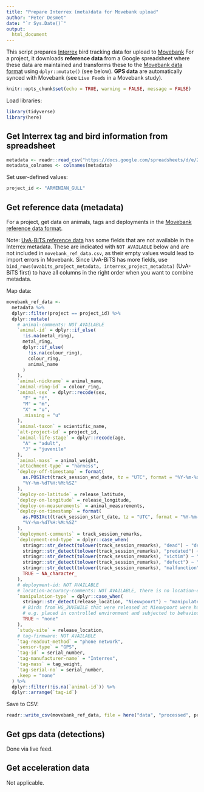```yaml
---
title: "Prepare Interrex (meta)data for Movebank upload"
author: "Peter Desmet"
date: "`r Sys.Date()`"
output:
  html_document
---
```


This script prepares [Interrex](http://interrex-tracking.com/) bird tracking data for upload to [Movebank](https://www.movebank.org/) For a project, it downloads **reference data** from a Google spreadsheet where these data are maintained and transforms these to the [Movebank data format](https://www.movebank.org/node/2381) using `dplyr::mutate()` (see below). **GPS data** are automatically synced with Movebank (see `Live Feeds` in a Movebank study).

```r
knitr::opts_chunk$set(echo = TRUE, warning = FALSE, message = FALSE)
```

Load libraries:

```r
library(tidyverse)
library(here)
```

## Get Interrex tag and bird information from spreadsheet

```r
metadata <- readr::read_csv("https://docs.google.com/spreadsheets/d/e/2PACX-1vSJAdGCKUnFn_9TuTN5RFs2V7wdRytJ-TgePX-eVH6mALcupdF0VqDQ6MJVBDxJG1cjRWv7fu30jzNq/pub?gid=0&single=true&output=csv")
metadata_colnames <- colnames(metadata)
```

Set user-defined values:

```r
project_id <- "ARMENIAN_GULL"
```

## Get reference data (metadata)

For a project, get data on animals, tags and deployments in the [Movebank reference data format](https://www.movebank.org/node/27).

Note: [UvA-BiTS reference data](../sql/movebank_ref.sql) has some fields that are not available in the Interrex metadata. These are indicated with `NOT AVAILABLE` below and are not included in `movebank_ref_data.csv`, as their empty values would lead to import errors in Movebank. Since UvA-BiTS has more fields, use `bind_rows(uvabits_project_metadata, interrex_project_metadata)` (UvA-BiTS first) to have all columns in the right order when you want to combine metadata.

Map data:

```r
movebank_ref_data <-
  metadata %>%
  dplyr::filter(project == project_id) %>%
  dplyr::mutate(
    # animal-comments: NOT AVAILABLE
    `animal-id` = dplyr::if_else(
      !is.na(metal_ring), 
      metal_ring, 
      dplyr::if_else(
        !is.na(colour_ring),
        colour_ring,
        animal_name
      )
    ),
    `animal-nickname` = animal_name,
    `animal-ring-id` = colour_ring,
    `animal-sex` = dplyr::recode(sex,
      "F" = "f",
      "M" = "m",
      "X" = "u",
      .missing = "u"
    ),
    `animal-taxon` = scientific_name,
    `alt-project-id` = project_id,
    `animal-life-stage` = dplyr::recode(age,
      "A" = "adult",
      "J" = "juvenile"
    ),
    `animal-mass` = animal_weight,
    `attachment-type` = "harness",
    `deploy-off-timestamp` = format(
      as.POSIXct(track_session_end_date, tz = "UTC", format = "%Y-%m-%d %H:%M:%S"),
      "%Y-%m-%dT%H:%M:%SZ"
    ),
    `deploy-on-latitude` = release_latitude,
    `deploy-on-longitude` = release_longitude,
    `deploy-on-measurements` = animal_measurements,
    `deploy-on-timestamp` = format(
      as.POSIXct(track_session_start_date, tz = "UTC", format = "%Y-%m-%d %H:%M:%S"),
      "%Y-%m-%dT%H:%M:%SZ"
    ),
    `deployment-comments` = track_session_remarks,
    `deployment-end-type` = dplyr::case_when(
      stringr::str_detect(tolower(track_session_remarks), "dead") ~ "dead",
      stringr::str_detect(tolower(track_session_remarks), "predated") ~ "dead",
      stringr::str_detect(tolower(track_session_remarks), "victim") ~ "dead",
      stringr::str_detect(tolower(track_session_remarks), "defect") ~ "equipment failure",
      stringr::str_detect(tolower(track_session_remarks), "malfunction") ~ "equipment failure",
      TRUE ~ NA_character_
    ),
    # deployment-id: NOT AVAILABLE
    # location-accuracy-comments: NOT AVAILABLE, there is no location-error-numerical/vertical-error-numerical in the gps data
    `manipulation-type` = dplyr::case_when(
      stringr::str_detect(release_location, "Nieuwpoort") ~ "manipulated other",
      # Birds from HG_JUVENILE that were released at Nieuwpoort were hatched from egg or raised as chicks
      # e.g. placed in controlled environment and subjected to behavioural studies
      TRUE ~ "none"
    ),
    `study-site` = release_location,
    # tag-firmware: NOT AVAILABLE
    `tag-readout-method` = "phone network",
    `sensor-type` = "GPS",
    `tag-id` = serial_number,
    `tag-manufacturer-name` = "Interrex",
    `tag-mass` = tag_weight,
    `tag-serial-no` = serial_number,
    .keep = "none"
  ) %>%
  dplyr::filter(!is.na(`animal-id`)) %>% 
  dplyr::arrange(`tag-id`)
```

Save to CSV:

```r
readr::write_csv(movebank_ref_data, file = here("data", "processed", project_id, "movebank_ref_data.csv"), na = "")
```

## Get gps data (detections)

Done via live feed.

## Get acceleration data

Not applicable.
